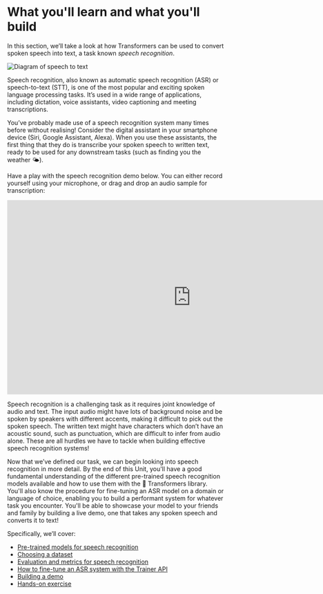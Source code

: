 # What you'll learn and what you'll build

In this section, we’ll take a look at how Transformers can be used to convert spoken speech into text, a task known _speech recognition_.

<div class="flex justify-center">
    <img src="https://huggingface.co/datasets/huggingface-course/audio-course-images/resolve/main/asr_diagram.png" alt="Diagram of speech to text">
</div>

Speech recognition, also known as automatic speech recognition (ASR) or speech-to-text (STT), is one of the most popular
and exciting spoken language processing tasks. It’s used in a wide range of applications, including dictation, voice assistants,
video captioning and meeting transcriptions.

You’ve probably made use of a speech recognition system many times before without realising! Consider the digital
assistant in your smartphone device (Siri, Google Assistant, Alexa). When you use these assistants, the first thing that
they do is transcribe your spoken speech to written text, ready to be used for any downstream tasks (such as finding you
the weather 🌤️).

Have a play with the speech recognition demo below. You can either record yourself using your microphone, or drag and
drop an audio sample for transcription:

<iframe src="https://course-demos-whisper-small.hf.space" frameborder="0" width="850" height="450"> </iframe>

Speech recognition is a challenging task as it requires joint knowledge of audio and text. The input audio might have
lots of background noise and be spoken by speakers with different accents, making it difficult to pick out the spoken
speech. The written text might have characters which don’t have an acoustic sound, such as punctuation, which are difficult
to infer from audio alone. These are all hurdles we have to tackle when building effective speech recognition systems!

Now that we’ve defined our task, we can begin looking into speech recognition in more detail. By the end of this Unit,
you'll have a good fundamental understanding of the different pre-trained speech recognition models available and how to
use them with the 🤗 Transformers library. You'll also know the procedure for fine-tuning an ASR model on a domain or
language of choice, enabling you to build a performant system for whatever task you encounter. You'll be able to showcase
your model to your friends and family by building a live demo, one that takes any spoken speech and converts it to text!

Specifically, we’ll cover:

* [Pre-trained models for speech recognition](asr_models.mdx)
* [Choosing a dataset](choosing_dataset.mdx)
* [Evaluation and metrics for speech recognition](evaluation.mdx)
* [How to fine-tune an ASR system with the Trainer API](fine-tuning.mdx)
* [Building a demo](demo.mdx)
* [Hands-on exercise](hands_on.mdx)
